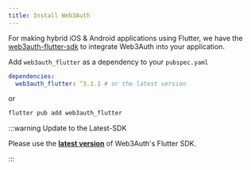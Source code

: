 ```yaml
---
title: Install Web3Auth
---
```


For making hybrid iOS & Android applications using Flutter, we have the [web3auth-flutter-sdk](https://github.com/Web3Auth/web3auth-flutter-sdk) to
integrate Web3Auth into your application.

Add `web3auth_flutter` as a dependency to your `pubspec.yaml`

```yaml
dependencies:
  web3auth_flutter: ^3.1.1 # or the latest version
```

or

```sh
flutter pub add web3auth_flutter
```

:::warning Update to the Latest-SDK

Please use the **[latest version](https://github.com/Web3Auth/web3auth-flutter-sdk/releases)** of Web3Auth's Flutter SDK.

:::
